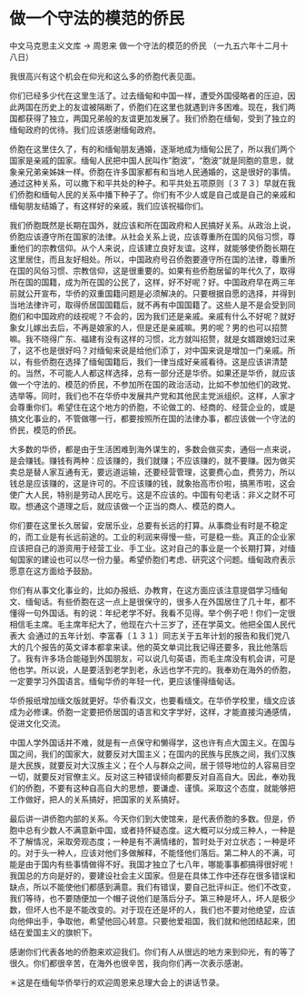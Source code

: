 # 做一个守法的模范的侨民

中文马克思主义文库 -> 周恩来
做一个守法的模范的侨民
（一九五六年十二月十八日）

我很高兴有这个机会在仰光和这么多的侨胞代表见面。

你们已经多少代在这里生活了。过去缅甸和中国一样，遭受外国侵略者的压迫，因此两国在历史上的友谊被隔断了，侨胞们在这里也就遇到许多困难。现在，我们两国都获得了独立，两国兄弟般的友谊更加发展了。我们侨胞在缅甸，受到了独立的缅甸政府的优待。我们应该感谢缅甸政府。

侨胞在这里住久了，有的和缅甸朋友通婚，逐渐地成为缅甸公民了，所以我们两个国家是亲戚的国家。缅甸人民把中国人民叫作"胞波"，"胞波"就是同胞的意思，就象亲兄弟亲姊妹一样。侨胞在许多国家都有和当地人民通婚的，这是很好的事情。通过这种关系，可以撒下和平共处的种子。和平共处五项原则〔３７３〕早就在我们侨胞和缅甸人民的关系中播下种子了。你们有不少人或是自己或是自己的亲戚和缅甸朋友结婚了，有这样好的亲戚，我们应该祝福你们。

我们侨胞既然是长期在国外，就应该和所在国政府和人民搞好关系。从政治上说，侨胞应该遵守所在国家的法律。从社会关系上说，应该尊重所在国的风俗习惯，尊重他们的宗教信仰。从个人来说，应该建立良好友谊。这样，就能够使侨胞长期在这里居住，而且友好相处。所以，中国政府号召侨胞要遵守所在国的法律，尊重所在国的风俗习惯、宗教信仰，这是很重要的。如果有些侨胞居留的年代久了，取得所在国的国籍，成为所在国的公民了，这样，好不好呢？好。中国政府早在两三年前就公开宣布，华侨的双重国籍问题是必须解决的。只要根据自愿的选择，并得到当地法律许可，取得侨居国国籍后，就不再有中国国籍了。这些人是不是会受到同胞们和中国政府的歧视呢？不会的，因为我们还是亲戚。亲戚有什么不好呢？就好象女儿嫁出去后，不再是娘家的人，但是还是亲戚嘛。男的呢？男的也可以招赘嘛。我不晓得广东、福建有没有这样的习惯，北方就叫招赘，就是女婿跟媳妇过来了，这不也是很好吗？对缅甸来说是给他们添丁，对中国来说是增加一门亲戚。所以，有些侨胞在选择了缅甸国籍后，我们一律当成好亲戚看待。这是应该讲清楚的。当然，不可能人人都这样选择，总有一部分还是华侨。如果还是华侨，就应该做一个守法的、模范的侨民，不参加所在国的政治活动，比如不参加他们的政党、选举等。同时，我们也不在华侨中发展共产党和其他民主党派组织。这样，人家才会尊重你们。希望住在这个地方的侨胞，不论做工的、经商的、经营企业的，或是搞文化事业的，不管做哪一行，都要按照所在国的法律办事，都应该做一个守法的侨民，模范的侨民。

大多数的华侨，都是由于生活困难到海外谋生的，多数会做买卖，通俗一点来说，是会赚钱。赚钱有两种：应该赚的，我们就赚；不应该赚的，就不要赚。因为做买卖总是替人家互通有无，要远道运输，还要经营管理，这要费心血，费劳力，所以钱总是应该赚的，这是许可的。不应该赚的钱，就象抬高市价啦，搞黑市啦，这会使广大人民，特别是劳动人民吃亏。这是不应该的。中国有句老话：非义之财不可取。想通这个道理之后，就应该做一个正当的商人、模范的商人。

你们要在这里长久居留，安居乐业，总要有长远的打算。从事商业有时是不稳定的，而工业是有长远前途的。工业的利润来得慢一些，可是稳一些。真正的企业家应该把自己的游资用于经营工业、手工业。这对自己的事业是一个长期打算，对缅甸国家的建设也可以尽一份力量。希望侨胞们考虑、研究这个问题。缅甸政府表示愿意在这方面给予鼓励。

你们有从事文化事业的，比如办报纸、办教育，在这方面应该注意提倡学习缅甸文、缅甸话。有些侨胞在这一点上是很保守的，很多人在外国居住了几十年，都不懂得一句外国话。有的说：年纪老学不好。我看不见得。举个例子吧！你们一定很相信毛主席。毛主席年纪大了，他现在六十三岁了，还在学英文。他把全国人民代表大 会通过的五年计划、李富春〔１３１〕同志关于五年计划的报告和我们党八大的几个报告的英文译本都拿来读。他的英文单词比我记得还要多，我比他落后了。我有许多场合能碰到外国朋友，可以说几句英语，而毛主席没有机会讲，可是他也学。所以说，人是要活到老学到老，永远也学不完的。我奉劝在海外的侨胞，一定要学习外国语言。缅甸华侨的年轻一代，更应该懂得缅甸话。

华侨报纸增加缅文版就更好。华侨看汉文，也要看缅文。在华侨学校里，缅文应该成为必修课。侨胞一定要把侨居国的语言和文字学好，这样，才能直接沟通感情，促进文化交流。

中国人学外国话并不难，就是有一点保守和懒得学，这也许有点大国主义。在国与国之间，我们的国家大，就要反对大国主义；在国内的民族与民族之间，我们汉族是大民族，就要反对大汉族主义；在个人与群众之间，居于领导地位的人容易目空一切，就要反对官僚主义。反对这三种错误倾向都要反对自高自大。因此，奉劝我们的侨胞，不要有这种自高自大的思想，要谦虚、谨慎。采取这个态度，就能够把工作做好，把人的关系搞好，把国家的关系搞好。

最后讲一讲侨胞内部的关系。今天你们到大使馆来，是代表侨胞的多数。但是，侨胞中总有少数人不满意新中国，或者持怀疑态度。这大概可以分成三种人，一种是不了解情况，采取旁观态度；一种是有不满情绪的，暂时处于对立状态；一种是坏的。对于头一种人，应该对他们多做解释，不能怪他们落后。第二种人的不满，可能是由于国内有些事情做得不好。我国才独立了七八年，哪能事事都搞得很好呢！我国总的方向是好的，要建设社会主义国家。但是在具体工作中还存在很多错误和缺点，所以不能使他们都感到满意。我们有错误，要自己批评纠正。他们不改变，我们等待，也不要随便加一个帽子说他们是落后分子。第三种是坏人，坏人是极少数，但坏人也不是不能改变的。对于现在还是坏的人，我们也不要对他绝望，应该向他伸出手，争取他，希望他回心转意。只要他爱祖国，我们就和他团结起来，团结在爱国主义的旗帜下。

感谢你们代表各地的侨胞来欢迎我们。你们有人从很远的地方来到仰光，有的等了很久。你们都很辛苦，在海外也很辛苦，我向你们再一次表示感谢。

＊这是在缅甸华侨举行的欢迎周恩来总理大会上的讲话节录。

